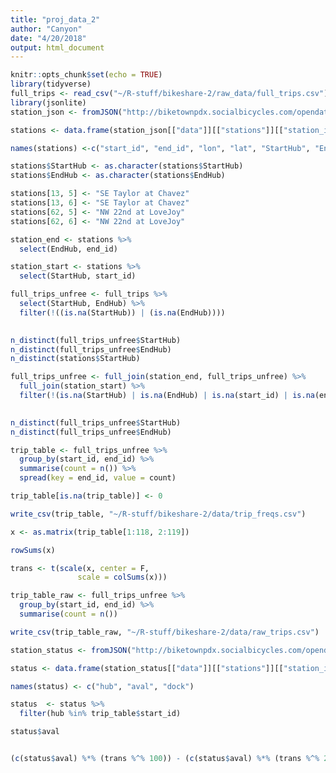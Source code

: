 ```yaml
---
title: "proj_data_2"
author: "Canyon"
date: "4/20/2018"
output: html_document
---
```


```r
knitr::opts_chunk$set(echo = TRUE)
library(tidyverse)
full_trips <- read_csv("~/R-stuff/bikeshare-2/raw_data/full_trips.csv")
library(jsonlite)
station_json <- fromJSON("http://biketownpdx.socialbicycles.com/opendata/station_information.json")
```

```r
stations <- data.frame(station_json[["data"]][["stations"]][["station_id"]], station_json[["data"]][["stations"]][["station_id"]], station_json[["data"]][["stations"]][["lon"]],station_json[["data"]][["stations"]][["lat"]], station_json[["data"]][["stations"]][["name"]], station_json[["data"]][["stations"]][["name"]])

names(stations) <-c("start_id", "end_id", "lon", "lat", "StartHub", "EndHub")

stations$StartHub <- as.character(stations$StartHub)
stations$EndHub <- as.character(stations$EndHub)

stations[13, 5] <- "SE Taylor at Chavez"
stations[13, 6] <- "SE Taylor at Chavez"
stations[62, 5] <- "NW 22nd at LoveJoy"
stations[62, 6] <- "NW 22nd at LoveJoy"

station_end <- stations %>% 
  select(EndHub, end_id)

station_start <- stations %>% 
  select(StartHub, start_id)


```

```r
full_trips_unfree <- full_trips %>% 
  select(StartHub, EndHub) %>%
  filter(!((is.na(StartHub)) | (is.na(EndHub)))) 
  

n_distinct(full_trips_unfree$StartHub)
n_distinct(full_trips_unfree$EndHub)
n_distinct(stations$StartHub)
```

```r
full_trips_unfree <- full_join(station_end, full_trips_unfree) %>%
  full_join(station_start) %>%
  filter(!(is.na(StartHub) | is.na(EndHub) | is.na(start_id) | is.na(end_id)))
  

n_distinct(full_trips_unfree$StartHub)
n_distinct(full_trips_unfree$EndHub)
```

```r
trip_table <- full_trips_unfree %>%
  group_by(start_id, end_id) %>%
  summarise(count = n()) %>%
  spread(key = end_id, value = count)

trip_table[is.na(trip_table)] <- 0

write_csv(trip_table, "~/R-stuff/bikeshare-2/data/trip_freqs.csv")
```

```r
x <- as.matrix(trip_table[1:118, 2:119])

rowSums(x)

trans <- t(scale(x, center = F, 
               scale = colSums(x)))
```

```r
trip_table_raw <- full_trips_unfree %>%
  group_by(start_id, end_id) %>%
  summarise(count = n())

write_csv(trip_table_raw, "~/R-stuff/bikeshare-2/data/raw_trips.csv")
```

```r
station_status <- fromJSON("http://biketownpdx.socialbicycles.com/opendata/station_status.json")

status <- data.frame(station_status[["data"]][["stations"]][["station_id"]], station_status[["data"]][["stations"]][["num_bikes_available"]], station_status[["data"]][["stations"]][["num_docks_available"]])

names(status) <- c("hub", "aval", "dock")

status  <- status %>% 
  filter(hub %in% trip_table$start_id)
```

```r
status$aval


(c(status$aval) %*% (trans %^% 100)) - (c(status$aval) %*% (trans %^% 200))
```

















